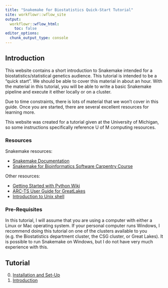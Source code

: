 ```yaml
---
title: "Snakemake for Biostatistics Quick-Start Tutorial"
site: workflowr::wflow_site
output:
  workflowr::wflow_html:
    toc: false
editor_options:
  chunk_output_type: console
---
```


## Introduction

This website contains a short introduction to Snakemake intended for a biostatistics/statistical genetics audience. This tutorial is intended to be a "quick start". We should be able to cover this material in about an hour. With the material in this tutorial, you will be able to write a basic Snakemake pipeline and execute it either locally or on a cluster. 

Due to time constraints, there is lots of material that we won't cover in this guide. Once you are started, there are several excellent resources for learning more. 

This website was created for a tutorial given at the University of Michigan, so some instructions specifically reference U of M computing resources. 


### Resources

Snakemake resources:

- [Snakemake Documentation](https://snakemake.readthedocs.io/en/stable/)
- [Snakemake for Bioinformatics Software Carpentry Course](https://carpentries-incubator.github.io/snakemake-novice-bioinformatics/)

Other resources:

- [Getting Started with Python Wiki](https://www.python.org/about/gettingstarted/)
- [ARC-TS User Guide for GreatLakes](https://arc.umich.edu/greatlakes/user-guide/)
- [Introduction to Unix shell](https://swcarpentry.github.io/shell-novice/)

### Pre-Requisites

In this tutorial, I will assume that you are using a computer with either a Linux or Mac operating system. If your personal computer runs Windows, I recommend doing this tutorial on one of the clusters available to you (e.g. the Biostatistics department cluster, the CSG cluster, or Great Lakes). It is possible to run Snakemake on Windows, but I do not have very much experience with this.

## Tutorial

0. [Installation and Set-Up](install.html)
1. [Introduction](introduction.html)

